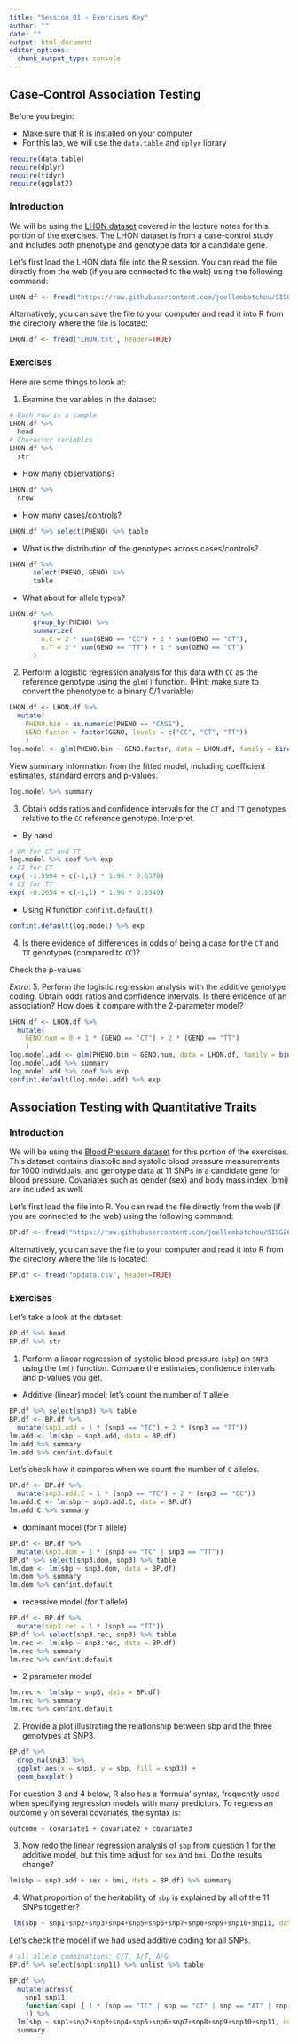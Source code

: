 ```yaml
---
title: "Session 01 - Exercises Key"
author: ""
date: ""
output: html_document
editor_options:
  chunk_output_type: console
---
```


## Case-Control Association Testing

Before you begin:

* Make sure that R is installed on your computer
* For this lab, we will use the `data.table` and `dplyr` library
```r
require(data.table)
require(dplyr)
require(tidyr)
require(ggplot2)
```

### Introduction
We will be using the [LHON dataset](https://raw.githubusercontent.com/joellembatchou/SISG2022_Association_Mapping/master/data/LHON.txt) covered in the lecture notes for this portion of the exercises.
The LHON dataset is from a case-control study and includes both phenotype and genotype data for a candidate gene.

Let's first load the LHON data file into the R session. You can read the file directly from the web (if you are connected to the web) using the following command:
```r
LHON.df <- fread("https://raw.githubusercontent.com/joellembatchou/SISG2022_Association_Mapping/master/data/LHON.txt", header=TRUE)
```

Alternatively, you can save the file to your computer and read it into R from the directory where the file is located:
```r
LHON.df <- fread("LHON.txt", header=TRUE)
```

### Exercises
Here are some things to look at:

1. Examine the variables in the dataset:
```r
# Each row is a sample
LHON.df %>% 
  head
# Character variables
LHON.df %>% 
  str
```
  * How many observations? 
```r
LHON.df %>% 
  nrow
```
  * How many cases/controls?
  ```r
LHON.df %>% select(PHENO) %>% table
```
  * What is the distribution of the genotypes across cases/controls?
```r
LHON.df %>% 
      select(PHENO, GENO) %>% 
      table
```
  * What about for allele types?
```r
LHON.df %>% 
      group_by(PHENO) %>% 
      summarize(
        n.C = 2 * sum(GENO == "CC") + 1 * sum(GENO == "CT"),
        n.T = 2 * sum(GENO == "TT") + 1 * sum(GENO == "CT")
      )
```  

2. Perform a logistic regression analysis for this data with `CC` as the reference genotype using the `glm()` function. 
(Hint: make sure to convert the phenotype to a binary 0/1 variable)
```r
LHON.df <- LHON.df %>% 
  mutate(
    PHENO.bin = as.numeric(PHENO == "CASE"),
    GENO.factor = factor(GENO, levels = c("CC", "CT", "TT"))
    )
log.model <- glm(PHENO.bin ~ GENO.factor, data = LHON.df, family = binomial(link = "logit")) 
```
View summary information from the fitted model, including coefficient estimates, standard errors and p-values.
```r
log.model %>% summary
```
3. Obtain odds ratios and confidence intervals for the `CT` and `TT` genotypes relative to the `CC` reference genotype. Interpret.

* By hand
```r
# OR for CT and TT
log.model %>% coef %>% exp
# CI for CT
exp( -1.5994 + c(-1,1) * 1.96 * 0.6378)
# CI for TT
exp( -0.2654 + c(-1,1) * 1.96 * 0.5349)
```
* Using R function `confint.default()`
```r
confint.default(log.model) %>% exp
```


4. Is there evidence of differences in odds of being a case for the `CT` and `TT` genotypes (compared to `CC`)?

Check the p-values.

*Extra*: 5. Perform the logistic regression analysis with the additive genotype coding. Obtain odds ratios and confidence intervals. Is there evidence of an association? How does it compare with the 2-parameter model?

```r
LHON.df <- LHON.df %>% 
  mutate(
    GENO.num = 0 + 1 * (GENO == "CT") + 2 * (GENO == "TT")
    )
log.model.add <- glm(PHENO.bin ~ GENO.num, data = LHON.df, family = binomial(link = "logit")) 
log.model.add %>% summary
log.model.add %>% coef %>% exp
confint.default(log.model.add) %>% exp
```

## Association Testing with Quantitative Traits

### Introduction
We will be using the [Blood Pressure dataset](https://raw.githubusercontent.com/joellembatchou/SISG2022_Association_Mapping/master/data/LHON.txt) for this portion of the exercises.
This dataset contains diastolic and systolic blood pressure measurements for 1000 individuals, and genotype data at 11 SNPs in a candidate gene for blood pressure. Covariates such as gender (sex) and body mass index (bmi) are included as well.

Let's first load the file into R. You can read the file directly from the web (if you are connected to the web) using the following command:
```r
BP.df <- fread("https://raw.githubusercontent.com/joellembatchou/SISG2022_Association_Mapping/master/data/bpdata.csv", header=TRUE)
```

Alternatively, you can save the file to your computer and read it into R from the directory where the file is located:
```r
BP.df <- fread("bpdata.csv", header=TRUE)
```

### Exercises
Let's take a look at the dataset:
```r
BP.df %>% head
BP.df %>% str
```

1. Perform a linear regression of systolic blood pressure (`sbp`) on `SNP3` using the `lm()` function.
Compare the estimates, confidence intervals and p-values you get.

* Additive (linear) model:
let's count the number of `T` allele
```r
BP.df %>% select(snp3) %>% table
BP.df <- BP.df %>%
  mutate(snp3.add = 1 * (snp3 == "TC") + 2 * (snp3 == "TT"))
lm.add <- lm(sbp ~ snp3.add, data = BP.df) 
lm.add %>% summary
lm.add %>% confint.default
```
Let's check how it compares when we count the number of `C` alleles.
```r
BP.df <- BP.df %>%
  mutate(snp3.add.C = 1 * (snp3 == "TC") + 2 * (snp3 == "CC"))
lm.add.C <- lm(sbp ~ snp3.add.C, data = BP.df) 
lm.add.C %>% summary
```
* dominant model (for `T` allele)
```r
BP.df <- BP.df %>%
  mutate(snp3.dom = 1 * (snp3 == "TC" | snp3 == "TT"))
BP.df %>% select(snp3.dom, snp3) %>% table
lm.dom <- lm(sbp ~ snp3.dom, data = BP.df) 
lm.dom %>% summary
lm.dom %>% confint.default
```

* recessive model (for `T` allele)
```r
BP.df <- BP.df %>%
  mutate(snp3.rec = 1 * (snp3 == "TT"))
BP.df %>% select(snp3.rec, snp3) %>% table
lm.rec <- lm(sbp ~ snp3.rec, data = BP.df) 
lm.rec %>% summary
lm.rec %>% confint.default
```
* 2 parameter model
```r
lm.rec <- lm(sbp ~ snp3, data = BP.df) 
lm.rec %>% summary
lm.rec %>% confint.default
```


2. Provide a plot illustrating the relationship between sbp and the three genotypes at SNP3.
```r
BP.df %>%
  drop_na(snp3) %>%
  ggplot(aes(x = snp3, y = sbp, fill = snp3)) +
  geom_boxplot()
```


For question 3 and 4 below, R also has a 'formula' syntax, frequently used when specifying regression models with many predictors. To regress an outcome `y` on several covariates, the syntax is:

```r
outcome ~ covariate1 + covariate2 + covariate3
```

3. Now redo the linear regression analysis of `sbp` from question 1 for the additive model, but this time adjust for `sex` and `bmi`. Do the results change?
```r
lm(sbp ~ snp3.add + sex + bmi, data = BP.df) %>% summary
```

4. What proportion of the heritability of `sbp` is explained by all of the 11 SNPs together?
```r
 lm(sbp ~ snp1+snp2+snp3+snp4+snp5+snp6+snp7+snp8+snp9+snp10+snp11, data = BP.df) %>% summary
```
Let's check the model if we had used additive coding for all SNPs.
```r
# all allele combinations: C/T, A/T, A/G
BP.df %>% select(snp1:snp11) %>% unlist %>% table
```

```r
BP.df %>%
  mutate(across(
    snp1:snp11, 
    function(snp) { 1 * (snp == "TC" | snp == "CT" | snp == "AT" | snp == "AG") + 2 * (snp == "TT" | snp == "GG")}
    )) %>%
  lm(sbp ~ snp1+snp2+snp3+snp4+snp5+snp6+snp7+snp8+snp9+snp10+snp11, data = .) %>% 
  summary
```